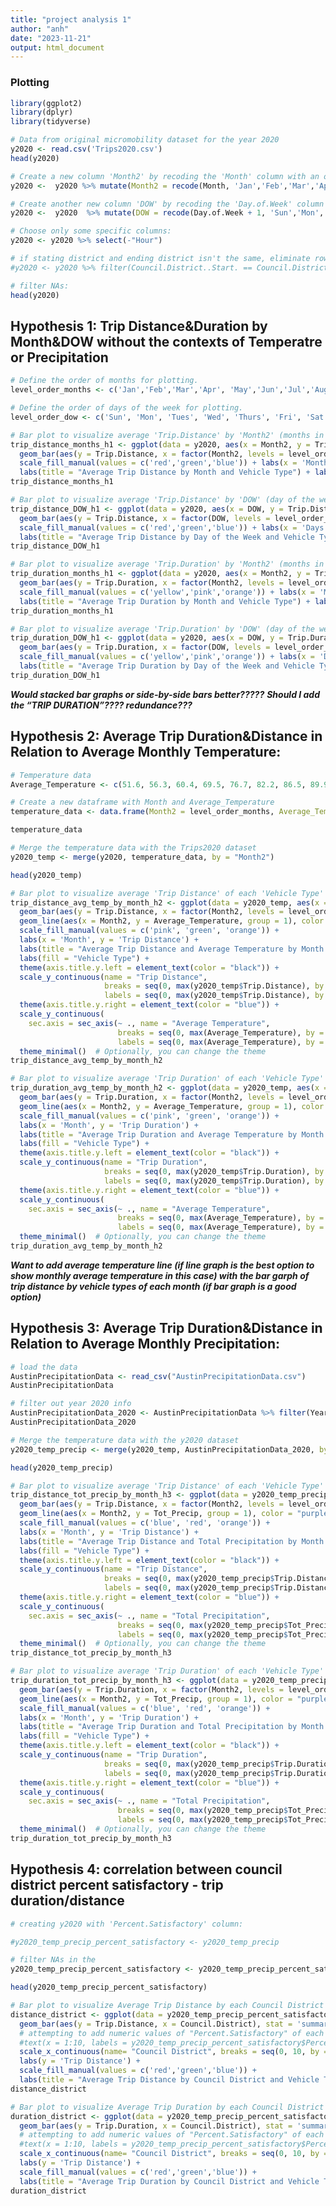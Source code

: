 ```yaml
---
title: "project analysis 1"
author: "anh"
date: "2023-11-21"
output: html_document
---
```


### Plotting
```r
library(ggplot2)
library(dplyr)
library(tidyverse)
```


```r
# Data from original micromobility dataset for the year 2020
y2020 <- read.csv('Trips2020.csv')
head(y2020)
```

 
```r
# Create a new column 'Month2' by recoding the 'Month' column with an ordered factor
y2020 <-  y2020 %>% mutate(Month2 = recode(Month, 'Jan','Feb','Mar','Apr', 'May','Jun','Jul','Aug','Sep','Oct', 'Nov','Dec'))

# Create another new column 'DOW' by recoding the 'Day.of.Week' column with an ordered factor.
y2020 <-  y2020  %>% mutate(DOW = recode(Day.of.Week + 1, 'Sun','Mon','Tues', 'Wed','Thurs','Fri', 'Sat'))

# Choose only some specific columns:
y2020 <- y2020 %>% select(-"Hour")

# if stating district and ending district isn't the same, eliminate rows: ONLY AFTER 
#y2020 <- y2020 %>% filter(Council.District..Start. == Council.District..End.)

# filter NAs:
head(y2020)
```

## Hypothesis 1: Trip Distance&Duration by Month&DOW without the contexts of Temperatre or Precipitation
```r
# Define the order of months for plotting.
level_order_months <- c('Jan','Feb','Mar','Apr', 'May','Jun','Jul','Aug','Sep','Oct', 'Nov','Dec')

# Define the order of days of the week for plotting.
level_order_dow <- c('Sun', 'Mon', 'Tues', 'Wed', 'Thurs', 'Fri', 'Sat')

# Bar plot to visualize average 'Trip.Distance' by 'Month2' (months in order) and 'Vehicle.Type'.
trip_distance_months_h1 <- ggplot(data = y2020, aes(x = Month2, y = Trip.Distance, fill = Vehicle.Type)) + 
  geom_bar(aes(y = Trip.Distance, x = factor(Month2, levels = level_order_months)), stat = 'summary', fun = mean, position = "dodge") + 
  scale_fill_manual(values = c('red','green','blue')) + labs(x = 'Month', y = 'Trip Distance') +
  labs(title = "Average Trip Distance by Month and Vehicle Type") + labs(fill = "Vehicle Type")
trip_distance_months_h1

# Bar plot to visualize average 'Trip.Distance' by 'DOW' (day of the week) and 'Vehicle.Type'.
trip_distance_DOW_h1 <- ggplot(data = y2020, aes(x = DOW, y = Trip.Distance, fill = Vehicle.Type)) + 
  geom_bar(aes(y = Trip.Distance, x = factor(DOW, levels = level_order_dow)), stat = 'summary', fun = mean, position = "dodge") + 
  scale_fill_manual(values = c('red','green','blue')) + labs(x = 'Days of the Week', y = 'Trip Distance') +
  labs(title = "Average Trip Distance by Day of the Week and Vehicle Type") + labs(fill = "Vehicle Type")
trip_distance_DOW_h1
```

```r
# Bar plot to visualize average 'Trip.Duration' by 'Month2' (months in order) and 'Vehicle.Type'.
trip_duration_months_h1 <- ggplot(data = y2020, aes(x = Month2, y = Trip.Duration, fill = Vehicle.Type)) + 
  geom_bar(aes(y = Trip.Duration, x = factor(Month2, levels = level_order_months)), stat = 'summary', fun = mean, position = "dodge") + 
  scale_fill_manual(values = c('yellow','pink','orange')) + labs(x = 'Month', y = 'Trip Duration') +
  labs(title = "Average Trip Duration by Month and Vehicle Type") + labs(fill = "Vehicle Type")
trip_duration_months_h1

# Bar plot to visualize average 'Trip.Duration' by 'DOW' (day of the week) and 'Vehicle.Type'.
trip_duration_DOW_h1 <- ggplot(data = y2020, aes(x = DOW, y = Trip.Duration, fill = Vehicle.Type)) + 
  geom_bar(aes(y = Trip.Duration, x = factor(DOW, levels = level_order_dow)), stat = 'summary', fun = mean, position = "dodge") + 
  scale_fill_manual(values = c('yellow','pink','orange')) + labs(x = 'Days of the Week', y = 'Trip Duration') +
  labs(title = "Average Trip Duration by Day of the Week and Vehicle Type") + labs(fill = "Vehicle Type")
trip_duration_DOW_h1
```

***Would stacked bar graphs or side-by-side bars better?????***
***Should I add the "TRIP DURATION"???? redundance???***


## Hypothesis 2: Average Trip Duration&Distance in Relation to Average Monthly Temperature:

```r
# Temperature data
Average_Temperature <- c(51.6, 56.3, 60.4, 69.5, 76.7, 82.2, 86.5, 89.9, 77, 71.7, 58.9, 55.8)

# Create a new dataframe with Month and Average_Temperature
temperature_data <- data.frame(Month2 = level_order_months, Average_Temperature = Average_Temperature)

temperature_data

# Merge the temperature data with the Trips2020 dataset
y2020_temp <- merge(y2020, temperature_data, by = "Month2")

head(y2020_temp)
```
```r
# Bar plot to visualize average 'Trip Distance' of each 'Vehicle Type' by 'Month2', and 'Average_Temperature'
trip_distance_avg_temp_by_month_h2 <- ggplot(data = y2020_temp, aes(x = Month2, y = Trip.Distance, fill = Vehicle.Type)) + 
  geom_bar(aes(y = Trip.Distance, x = factor(Month2, levels = level_order_months)), stat = 'summary', fun = mean, position = "dodge") + 
  geom_line(aes(x = Month2, y = Average_Temperature, group = 1), color = "purple", size = 2, linetype = "dotted") +
  scale_fill_manual(values = c('pink', 'green', 'orange')) + 
  labs(x = 'Month', y = 'Trip Distance') +
  labs(title = "Average Trip Distance and Average Temperature by Month for each Vehicle Type") + 
  labs(fill = "Vehicle Type") +
  theme(axis.title.y.left = element_text(color = "black")) +
  scale_y_continuous(name = "Trip Distance",
                     breaks = seq(0, max(y2020_temp$Trip.Distance), by = 10),
                     labels = seq(0, max(y2020_temp$Trip.Distance), by = 10)) +
  theme(axis.title.y.right = element_text(color = "blue")) +
  scale_y_continuous(
    sec.axis = sec_axis(~ ., name = "Average Temperature", 
                        breaks = seq(0, max(Average_Temperature), by = 10),
                        labels = seq(0, max(Average_Temperature), by = 10))) +
  theme_minimal()  # Optionally, you can change the theme
trip_distance_avg_temp_by_month_h2
```

```r
# Bar plot to visualize average 'Trip Duration' of each 'Vehicle Type' by 'Month2', and 'Average_Temperature'
trip_duration_avg_temp_by_month_h2 <- ggplot(data = y2020_temp, aes(x = Month2, y = Trip.Duration, fill = Vehicle.Type)) + 
  geom_bar(aes(y = Trip.Duration, x = factor(Month2, levels = level_order_months)), stat = 'summary', fun = mean, position = "dodge") + 
  geom_line(aes(x = Month2, y = Average_Temperature, group = 1), color = "purple", size = 2, linetype = "dotted") +
  scale_fill_manual(values = c('pink', 'green', 'orange')) + 
  labs(x = 'Month', y = 'Trip Duration') +
  labs(title = "Average Trip Duration and Average Temperature by Month for each Vehicle Type") + 
  labs(fill = "Vehicle Type") +
  theme(axis.title.y.left = element_text(color = "black")) +
  scale_y_continuous(name = "Trip Duration",
                     breaks = seq(0, max(y2020_temp$Trip.Duration), by = 10),
                     labels = seq(0, max(y2020_temp$Trip.Duration), by = 10)) +
  theme(axis.title.y.right = element_text(color = "blue")) +
  scale_y_continuous(
    sec.axis = sec_axis(~ ., name = "Average Temperature", 
                        breaks = seq(0, max(Average_Temperature), by = 20),
                        labels = seq(0, max(Average_Temperature), by = 20))) +
  theme_minimal()  # Optionally, you can change the theme
trip_duration_avg_temp_by_month_h2
```

***Want to add average temperature line (if line graph is the best option to show monthly average temperature in this case) with the bar garph of trip distance by vehicle types of each month (if bar graph is a good option)***




## Hypothesis 3: Average Trip Duration&Distance in Relation to Average Monthly Precipitation:
```r
# load the data
AustinPrecipitationData <- read_csv("AustinPrecipitationData.csv")
AustinPrecipitationData

# filter out year 2020 info
AustinPrecipitationData_2020 <- AustinPrecipitationData %>% filter(Year == "2020")  %>% select(-Year) %>% rename(Tot_Precip = "Total Precipitation")
AustinPrecipitationData_2020

# Merge the temperature data with the y2020 dataset
y2020_temp_precip <- merge(y2020_temp, AustinPrecipitationData_2020, by = "Month")

head(y2020_temp_precip)
```

```r
# Bar plot to visualize average 'Trip Distance' of each 'Vehicle Type' by 'Month2', and 'Total Precipitation'
trip_distance_tot_precip_by_month_h3 <- ggplot(data = y2020_temp_precip, aes(x = Month2, y = Trip.Distance, fill = Vehicle.Type)) + 
  geom_bar(aes(y = Trip.Distance, x = factor(Month2, levels = level_order_months)), stat = 'summary', fun = mean, position = "dodge") + 
  geom_line(aes(x = Month2, y = Tot_Precip, group = 1), color = "purple", size = 2, linetype = "dotted") +
  scale_fill_manual(values = c('blue', 'red', 'orange')) + 
  labs(x = 'Month', y = 'Trip Distance') +
  labs(title = "Average Trip Distance and Total Precipitation by Month for each Vehicle Type") + 
  labs(fill = "Vehicle Type") +
  theme(axis.title.y.left = element_text(color = "black")) +
  scale_y_continuous(name = "Trip Distance",
                     breaks = seq(0, max(y2020_temp_precip$Trip.Distance), by = 10),
                     labels = seq(0, max(y2020_temp_precip$Trip.Distance), by = 10)) +
  theme(axis.title.y.right = element_text(color = "blue")) +
  scale_y_continuous(
    sec.axis = sec_axis(~ ., name = "Total Precipitation", 
                        breaks = seq(0, max(y2020_temp_precip$Tot_Precip), by = 20),
                        labels = seq(0, max(y2020_temp_precip$Tot_Precip), by = 20))) +
  theme_minimal()  # Optionally, you can change the theme
trip_distance_tot_precip_by_month_h3
```

```r
# Bar plot to visualize average 'Trip Duration' of each 'Vehicle Type' by 'Month2', and 'Total Precipitation'
trip_duration_tot_precip_by_month_h3 <- ggplot(data = y2020_temp_precip, aes(x = Month2, y = Trip.Duration, fill = Vehicle.Type)) + 
  geom_bar(aes(y = Trip.Duration, x = factor(Month2, levels = level_order_months)), stat = 'summary', fun = mean, position = "dodge") + 
  geom_line(aes(x = Month2, y = Tot_Precip, group = 1), color = "purple", size = 2, linetype = "dotted") +
  scale_fill_manual(values = c('blue', 'red', 'orange')) + 
  labs(x = 'Month', y = 'Trip Duration') +
  labs(title = "Average Trip Duration and Total Precipitation by Month for each Vehicle Type") + 
  labs(fill = "Vehicle Type") +
  theme(axis.title.y.left = element_text(color = "black")) +
  scale_y_continuous(name = "Trip Duration",
                     breaks = seq(0, max(y2020_temp_precip$Trip.Duration), by = 10),
                     labels = seq(0, max(y2020_temp_precip$Trip.Duration), by = 10)) +
  theme(axis.title.y.right = element_text(color = "blue")) +
  scale_y_continuous(
    sec.axis = sec_axis(~ ., name = "Total Precipitation", 
                        breaks = seq(0, max(y2020_temp_precip$Tot_Precip), by = 5),
                        labels = seq(0, max(y2020_temp_precip$Tot_Precip), by = 5))) +
  theme_minimal()  # Optionally, you can change the theme
trip_duration_tot_precip_by_month_h3
```


## Hypothesis 4: correlation between council district percent satisfactory - trip duration/distance
```r
# creating y2020 with 'Percent.Satisfactory' column:

#y2020_temp_precip_percent_satisfactory <- y2020_temp_precip 

# filter NAs in the
y2020_temp_precip_percent_satisfactory <- y2020_temp_precip_percent_satisfactory %>% filter(!is.na(y2020_temp_precip_percent_satisfactory$Percent.Satisfactory))

head(y2020_temp_precip_percent_satisfactory)
```


```r
# Bar plot to visualize Average Trip Distance by each Council District of each Vehicle Type.
distance_district <- ggplot(data = y2020_temp_precip_percent_satisfactory, aes(x = Council.District, y = Trip.Distance, fill = Vehicle.Type))+
  geom_bar(aes(y = Trip.Distance, x = Council.District), stat = 'summary', fun = mean, position = "dodge") +
  # attempting to add numeric values of "Percent.Satisfactory" of each Council district on top of each bar
  #text(x = 1:10, labels = y2020_temp_precip_percent_satisfactory$Percent.Satisfactory, pos = 3, col = "red", cex = 1.2) +
  scale_x_continuous(name= "Council District", breaks = seq(0, 10, by = 1)) +
  labs(y = 'Trip Distance') +
  scale_fill_manual(values = c('red','green','blue')) + 
  labs(title = "Average Trip Distance by Council District and Vehicle Type") + labs(fill = "Vehicle Type")
distance_district
```

```r
# Bar plot to visualize Average Trip Duration by each Council District of each Vehicle Type.
duration_district <- ggplot(data = y2020_temp_precip_percent_satisfactory, aes(x = Council.District, y = Trip.Duration, fill = Vehicle.Type))+
  geom_bar(aes(y = Trip.Duration, x = Council.District), stat = 'summary', fun = mean, position = "dodge") +
  # attempting to add numeric values of "Percent.Satisfactory" of each Council district on top of each bar
  #text(x = 1:10, labels = y2020_temp_precip_percent_satisfactory$Percent.Satisfactory, pos = 3, col = "red", cex = 1.2) +
  scale_x_continuous(name= "Council District", breaks = seq(0, 10, by = 1)) +
  labs(y = 'Trip Distance') +
  scale_fill_manual(values = c('red','green','blue')) + 
  labs(title = "Average Trip Duration by Council District and Vehicle Type") + labs(fill = "Vehicle Type")
duration_district
```























